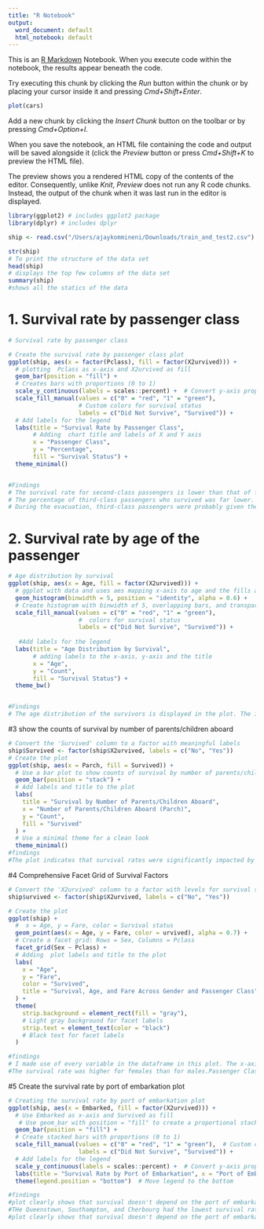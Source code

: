 ```yaml
---
title: "R Notebook"
output:
  word_document: default
  html_notebook: default
---
```


This is an [R Markdown](http://rmarkdown.rstudio.com) Notebook. When you execute code within the notebook, the results appear beneath the code. 

Try executing this chunk by clicking the *Run* button within the chunk or by placing your cursor inside it and pressing *Cmd+Shift+Enter*. 

```r
plot(cars)
```

Add a new chunk by clicking the *Insert Chunk* button on the toolbar or by pressing *Cmd+Option+I*.

When you save the notebook, an HTML file containing the code and output will be saved alongside it (click the *Preview* button or press *Cmd+Shift+K* to preview the HTML file). 

The preview shows you a rendered HTML copy of the contents of the editor. Consequently, unlike *Knit*, *Preview* does not run any R code chunks. Instead, the output of the chunk when it was last run in the editor is displayed.

```r
library(ggplot2) # includes ggplot2 package
library(dplyr) # includes dplyr 

ship <- read.csv("/Users/ajaykommineni/Downloads/train_and_test2.csv") # file path is set to variable and reads the file

str(ship) 
# To print the structure of the data set
head(ship) 
# displays the top few columns of the data set
summary(ship)
#shows all the statics of the data 
```

# 1. Survival rate by passenger class
```r
# Survival rate by passenger class

# Create the survival rate by passenger class plot
ggplot(ship, aes(x = factor(Pclass), fill = factor(X2urvived))) + 
  # plotting  Pclass as x-axis and X2urvived as fill
  geom_bar(position = "fill") +  
  # Creates bars with proportions (0 to 1)
  scale_y_continuous(labels = scales::percent) +  # Convert y-axis proportions to percentages
  scale_fill_manual(values = c("0" = "red", "1" = "green"), 
                    # Custom colors for survival status
                    labels = c("Did Not Survive", "Survived")) + 
  # Add labels for the legend
  labs(title = "Survival Rate by Passenger Class",  
       # Adding  chart title and labels of X and Y axis
       x = "Passenger Class",
       y = "Percentage", 
       fill = "Survival Status") +
  theme_minimal()


#Findings
# The survival rate for second-class passengers is lower than that of first-class passengers but higher than that of third-class passengers. # A far greater percentage of first-class passengers survived than those in second and third classes.
# The percentage of third-class passengers who survived was far lower.
# During the evacuation, third-class passengers were probably given the least priority because they were situated on the lower decks, further away from the lifeboats.
```

# 2. Survival rate by  age of the passenger

```r
# Age distribution by survival
ggplot(ship, aes(x = Age, fill = factor(X2urvived))) +
  # ggplot with data and uses aes mapping x-axis to age and the fills accordingly with factor(X2urvived)
  geom_histogram(binwidth = 5, position = "identity", alpha = 0.6) +
  # Create histogram with binwidth of 5, overlapping bars, and transparency
  scale_fill_manual(values = c("0" = "red", "1" = "green"), 
                    #  colors for survival status 
                    labels = c("Did Not Survive", "Survived")) +
  
   #Add labels for the legend
  labs(title = "Age Distribution by Survival",
       # adding labels to the x-axis, y-axis and the title
       x = "Age",
       y = "Count",
       fill = "Survival Status") +
  theme_bw()


#Findings
# The age distribution of the survivors is displayed in the plot. The individuals who survived were obviously between the ages of 20 and 40. Additionally, most infants between the ages of 0 and 10 survive. It demonstrates that they received top priority. This graphic is often useful for understanding the distribution of population age versus survival.
```

#3 show the counts of survival by number of parents/children aboard
```r
# Convert the 'Survived' column to a factor with meaningful labels
ship$Survived <- factor(ship$X2urvived, labels = c("No", "Yes"))
# Create the plot
ggplot(ship, aes(x = Parch, fill = Survived)) +
  # Use a bar plot to show counts of survival by number of parents/children aboard
  geom_bar(position = "stack") +
  # Add labels and title to the plot
  labs(
    title = "Survival by Number of Parents/Children Aboard",
    x = "Number of Parents/Children Aboard (Parch)",
    y = "Count",
    fill = "Survived"
  ) +
  # Use a minimal theme for a clean look
  theme_minimal() 
#findings
#The plot indicates that survival rates were significantly impacted by family size, or the number of parents and children on board and Traveling Alone has Lower survival rates.Traveling with Family: Higher survival rates, especially for larger families. This is consistent with historical reports of the Titanic disaster, which show that families traveling together had greater access to lifeboats and that women and children were given priority during evacuation.
```


#4 Comprehensive Facet Grid of Survival Factors

```r
# Convert the 'X2urvived' column to a factor with levels for survival status
ship$urvived <- factor(ship$X2urvived, labels = c("No", "Yes"))

# Create the plot
ggplot(ship) +  
  #  x = Age, y = Fare, color = Survival status
  geom_point(aes(x = Age, y = Fare, color = urvived), alpha = 0.7) +
  # Create a facet grid: Rows = Sex, Columns = Pclass
  facet_grid(Sex ~ Pclass) +
  # Adding  plot labels and title to the plot
  labs(
    x = "Age", 
    y = "Fare", 
    color = "Survived", 
    title = "Survival, Age, and Fare Across Gender and Passenger Class"
  ) +
  theme(
    strip.background = element_rect(fill = "gray"),  
    # Light gray background for facet labels
    strip.text = element_text(color = "black")        
    # Black text for facet labels
  )

#findings
# I made use of every variable in the dataframe in this plot. The x-axis represents the fare variable, while the y-axis represents the age variable. The survival in all variables format is revealed by charting the survival variable using the plot's color, and all plots are ultimately separated according to classes.
#The survival rate was higher for females than for males.Passenger Class: The survival rates of the first and second classes were higher than those of the third class. The survival rate was lower for senior passengers and greater for children.Higher survival rates were associated with higher fares, which indicate a higher socioeconomic position.
```



#5 Create the survival rate by port of embarkation plot
```r
# Creating the survival rate by port of embarkation plot
ggplot(ship, aes(x = Embarked, fill = factor(X2urvived))) +  
  # Use Embarked as x-axis and Survived as fill
   # Use geom_bar with position = "fill" to create a proportional stacked bar chart
  geom_bar(position = "fill") + 
  # Create stacked bars with proportions (0 to 1)
  scale_fill_manual(values = c("0" = "red", "1" = "green"),  # Custom colors for survival status
                    labels = c("Did Not Survive", "Survived")) + 
  # Add labels for the legend
  scale_y_continuous(labels = scales::percent) +  # Convert y-axis proportions to percentages
  labs(title = "Survival Rate by Port of Embarkation", x = "Port of Embarkation (0 = Cherbourg; 1 = Queenstown; 2 = Southampton)", y = "Proportion", fill = "Survived") + # Label for the legend
  theme(legend.position = "bottom")  # Move legend to the bottom

#findings
#plot clearly shows that survival doesn't depend on the port of embarkation
#THe Queenstown, Southampton, and Cherbourg had the lowest survival rates. This implies that variations in passenger demographics, ticket class distribution, or other factors may have affected survival outcomes at the port of embarkation.
#plot clearly shows that survival doesn't depend on the port of embarkation
```












